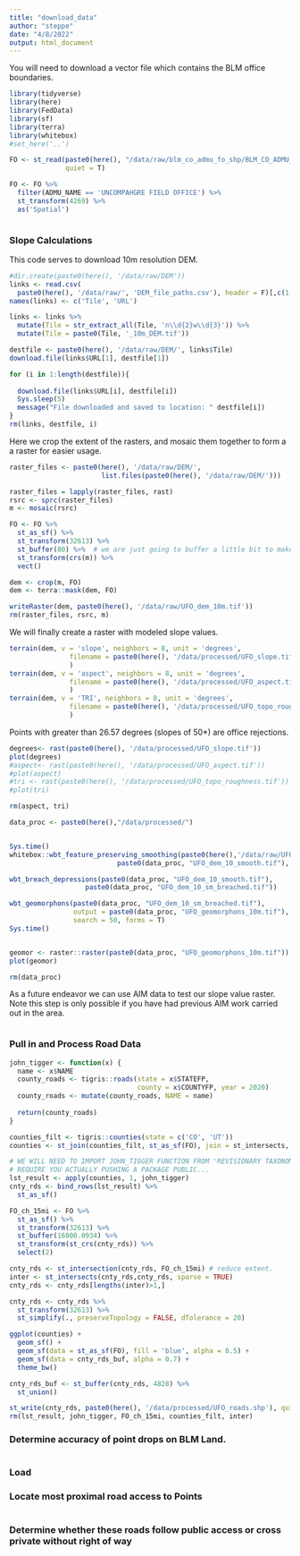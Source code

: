 ```yaml
---
title: "download_data"
author: "steppe"
date: "4/8/2022"
output: html_document
---
```



You will need to download a vector file which contains the BLM office boundaries.
```r
library(tidyverse)
library(here)
library(FedData)
library(sf)
library(terra)
library(whitebox)
#set_here('..')
```

```r
FO <- st_read(paste0(here(), "/data/raw/blm_co_admu_fo_shp/BLM_CO_ADMU_FO_20201001.shp"),
              quiet = T)

FO <- FO %>% 
  filter(ADMU_NAME == 'UNCOMPAHGRE FIELD OFFICE') %>% 
  st_transform(4269) %>% 
  as('Spatial')
```


```r

```


### Slope Calculations 

This code serves to download 10m resolution DEM. 
```r
#dir.create(paste0(here(), '/data/raw/DEM'))
links <- read.csv(
  paste0(here(), '/data/raw/', 'DEM_file_paths.csv'), header = F)[,c(1,15)]
names(links) <- c('Tile', 'URL')

links <- links %>% 
  mutate(Tile = str_extract_all(Tile, 'n\\d{2}w\\d{3}')) %>% 
  mutate(Tile = paste0(Tile, '_10m_DEM.tif'))

destfile <- paste0(here(), '/data/raw/DEM/', links$Tile)
download.file(links$URL[1], destfile[1])

for (i in 1:length(destfile)){
  
  download.file(links$URL[i], destfile[i])
  Sys.sleep(5)
  message("File downloaded and saved to location: " destfile[i])
}
rm(links, destfile, i)
```

Here we crop the extent of the rasters, and mosaic them together to form a a raster for easier usage.
```r
raster_files <- paste0(here(), '/data/raw/DEM/', 
                       list.files(paste0(here(), '/data/raw/DEM/')))

raster_files = lapply(raster_files, rast)
rsrc <- sprc(raster_files)
m <- mosaic(rsrc)

FO <- FO %>% 
  st_as_sf() %>% 
  st_transform(32613) %>% 
  st_buffer(80) %>%  # we are just going to buffer a little bit to make sure our edges are nice
  st_transform(crs(m)) %>% 
  vect()

dem <- crop(m, FO)
dem <- terra::mask(dem, FO)

writeRaster(dem, paste0(here(), '/data/raw/UFO_dem_10m.tif'))
rm(raster_files, rsrc, m)
```

We will finally create a raster with modeled slope values. 
```r

terrain(dem, v = 'slope', neighbors = 8, unit = 'degrees', 
               filename = paste0(here(), '/data/processed/UFO_slope.tif')
               )
terrain(dem, v = 'aspect', neighbors = 8, unit = 'degrees', 
               filename = paste0(here(), '/data/processed/UFO_aspect.tif')
               )
terrain(dem, v = 'TRI', neighbors = 8, unit = 'degrees', 
               filename = paste0(here(), '/data/processed/UFO_topo_roughness.tif')
               )

```

Points with greater than 26.57 degrees (slopes of 50*) are office rejections.
```r
degrees<- rast(paste0(here(), '/data/processed/UFO_slope.tif'))
plot(degrees)
#aspect<- rast(paste0(here(), '/data/processed/UFO_aspect.tif'))
#plot(aspect)
#tri <- rast(paste0(here(), '/data/processed/UFO_topo_roughness.tif'))
#plot(tri)

rm(aspect, tri)
```


```r
data_proc <- paste0(here(),"/data/processed/")


Sys.time()
whitebox::wbt_feature_preserving_smoothing(paste0(here(),'/data/raw/UFO_dem_10m.tif'), 
                           paste0(data_proc, "UFO_dem_10_smooth.tif"), filter=9)

wbt_breach_depressions(paste0(data_proc, "UFO_dem_10_smooth.tif"), 
                   paste0(data_proc, "UFO_dem_10_sm_breached.tif"))

wbt_geomorphons(paste0(data_proc, "UFO_dem_10_sm_breached.tif"), 
                output = paste0(data_proc, "UFO_geomorphons_10m.tif"), 
                search = 50, forms = T)
Sys.time()


geomor <- raster::raster(paste0(data_proc, "UFO_geomorphons_10m.tif"))
plot(geomor)

rm(data_proc)
```


As a future endeavor we can use AIM data to test our slope value raster. Note this step is only possible if you have had previous AIM work carried out in the area. 
```r

```


### Pull in and Process Road Data

```r
john_tigger <- function(x) {
  name <- x$NAME
  county_roads <- tigris::roads(state = x$STATEFP,
                                county = x$COUNTYFP, year = 2020)
  county_roads <- mutate(county_roads, NAME = name)
  
  return(county_roads)
}
```

```r
counties_filt <- tigris::counties(state = c('CO', 'UT'))
counties <- st_join(counties_filt, st_as_sf(FO), join = st_intersects, left = F)

# WE WILL NEED TO IMPORT JOHN_TIGGER FUNCTION FROM 'REVISIONARY TAXONOMY' - HOW YOU WANT DO THIS DORK? - IT COULD
# REQUIRE YOU ACTUALLY PUSHING A PACKAGE PUBLIC...
lst_result <- apply(counties, 1, john_tigger)
cnty_rds <- bind_rows(lst_result) %>% 
  st_as_sf()

FO_ch_15mi <- FO %>% 
  st_as_sf() %>% 
  st_transform(32613) %>% 
  st_buffer(16000.0934) %>% 
  st_transform(st_crs(cnty_rds)) %>% 
  select(2)

cnty_rds <- st_intersection(cnty_rds, FO_ch_15mi) # reduce extent.
inter <- st_intersects(cnty_rds,cnty_rds, sparse = TRUE)
cnty_rds <- cnty_rds[lengths(inter)>1,]

cnty_rds <- cnty_rds %>% 
  st_transform(32613) %>% 
  st_simplify(., preserveTopology = FALSE, dTolerance = 20)

ggplot(counties) +
  geom_sf() +
  geom_sf(data = st_as_sf(FO), fill = 'blue', alpha = 0.5) +
  geom_sf(data = cnty_rds_buf, alpha = 0.7) +
  theme_bw()

cnty_rds_buf <- st_buffer(cnty_rds, 4828) %>% 
  st_union()

st_write(cnty_rds, paste0(here(), '/data/processed/UFO_roads.shp'), quiet =T)
rm(lst_result, john_tigger, FO_ch_15mi, counties_filt, inter)
```

### Determine accuracy of point drops on BLM Land. 

```r

```

### Load 

### Locate most proximal road access to Points

```r

```

### Determine whether these roads follow public access or cross private without right of way


